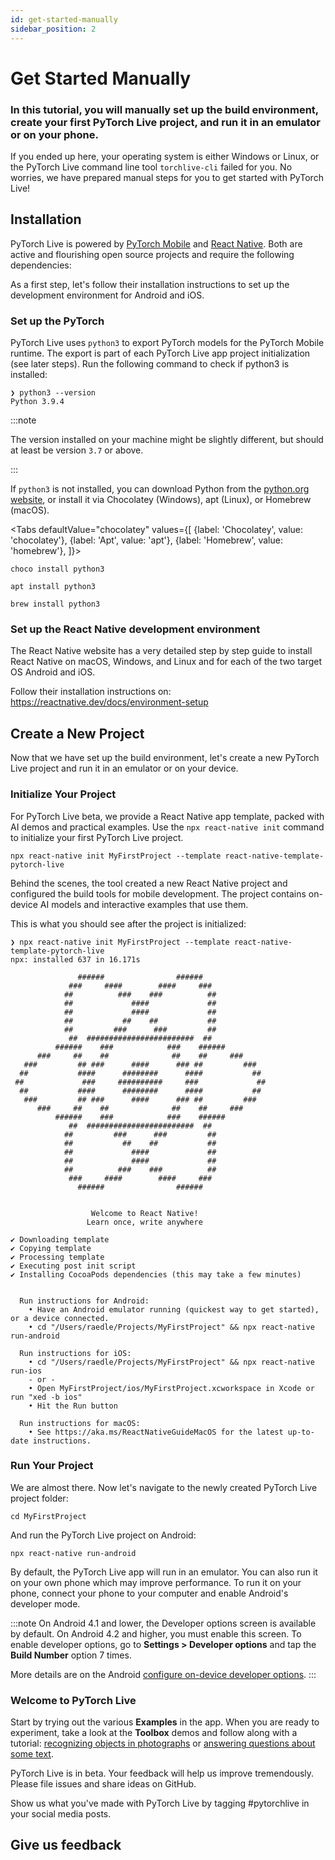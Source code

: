 ```yaml
---
id: get-started-manually
sidebar_position: 2
---
```




# Get Started Manually

<div className="tutorial-page">

### In this tutorial, you will manually set up the build environment, create your first PyTorch Live project, and run it in an emulator or on your phone.

If you ended up here, your operating system is either Windows or Linux, or the PyTorch Live command line tool `torchlive-cli` failed for you. No worries, we have prepared manual steps for you to get started with PyTorch Live!

<FbInternalOnly>

<WhereToRun />

</FbInternalOnly>

## Installation

PyTorch Live is powered by [PyTorch Mobile](https://pytorch.org/mobile) and [React Native](https://reactnative.dev/). Both are active and flourishing open source projects and require the following dependencies:

<DevelopmentDependencies />

As a first step, let's follow their installation instructions to set up the development environment for Android and iOS.

### Set up the PyTorch

PyTorch Live uses `python3` to export PyTorch models for the PyTorch Mobile runtime. The export is part of each PyTorch Live app project initialization (see later steps). Run the following command to check if python3 is installed:


```shell
❯ python3 --version
Python 3.9.4
```

:::note

The version installed on your machine might be slightly different, but should at least be version `3.7` or above.

:::


If `python3` is not installed, you can download Python from the [python.org website](https://python.org), or install it via Chocolatey (Windows), apt (Linux), or Homebrew (macOS).

<Tabs
  defaultValue="chocolatey"
  values={[
    {label: 'Chocolatey', value: 'chocolatey'},
    {label: 'Apt', value: 'apt'},
    {label: 'Homebrew', value: 'homebrew'},
  ]}>
  <TabItem value="chocolatey">

  ```shell
  choco install python3
  ```

  </TabItem>
  <TabItem value="apt">

  ```shell
  apt install python3
  ```

  </TabItem>
  <TabItem value="homebrew">

  ```shell
  brew install python3
  ```

  </TabItem>
</Tabs>

### Set up the React Native development environment

The React Native website has a very detailed step by step guide to install React Native on macOS, Windows, and Linux and for each of the two target OS Android and iOS.

Follow their installation instructions on: https://reactnative.dev/docs/environment-setup

## Create a New Project

Now that we have set up the build environment, let's create a new PyTorch Live project and run it in an emulator or on your device.

### Initialize Your Project

For PyTorch Live beta, we provide a React Native app template, packed with AI demos and practical examples. Use the `npx react-native init` command to initialize your first PyTorch Live project.

```shell
npx react-native init MyFirstProject --template react-native-template-pytorch-live
```

Behind the scenes, the tool created a new React Native project and configured the build tools for mobile development. The project contains on-device AI models and interactive examples that use them.

This is what you should see after the project is initialized:

```shell title="Expected output"
❯ npx react-native init MyFirstProject --template react-native-template-pytorch-live
npx: installed 637 in 16.171s

               ######                ######
             ###     ####        ####     ###
            ##          ###    ###          ##
            ##             ####             ##
            ##             ####             ##
            ##           ##    ##           ##
            ##         ###      ###         ##
             ##  ########################  ##
          ######    ###            ###    ######
      ###     ##    ##              ##    ##     ###
   ###         ## ###      ####      ### ##         ###
  ##           ####      ########      ####           ##
 ##             ###     ##########     ###             ##
  ##           ####      ########      ####           ##
   ###         ## ###      ####      ### ##         ###
      ###     ##    ##              ##    ##     ###
          ######    ###            ###    ######
             ##  ########################  ##
            ##         ###      ###         ##
            ##           ##    ##           ##
            ##             ####             ##
            ##             ####             ##
            ##          ###    ###          ##
             ###     ####        ####     ###
               ######                ######


                  Welcome to React Native!
                 Learn once, write anywhere

✔ Downloading template
✔ Copying template
✔ Processing template
✔ Executing post init script
✔ Installing CocoaPods dependencies (this may take a few minutes)


  Run instructions for Android:
    • Have an Android emulator running (quickest way to get started), or a device connected.
    • cd "/Users/raedle/Projects/MyFirstProject" && npx react-native run-android

  Run instructions for iOS:
    • cd "/Users/raedle/Projects/MyFirstProject" && npx react-native run-ios
    - or -
    • Open MyFirstProject/ios/MyFirstProject.xcworkspace in Xcode or run "xed -b ios"
    • Hit the Run button

  Run instructions for macOS:
    • See https://aka.ms/ReactNativeGuideMacOS for the latest up-to-date instructions.
```

### Run Your Project

We are almost there. Now let's navigate to the newly created PyTorch Live project folder:

```shell
cd MyFirstProject
```

And run the PyTorch Live project on Android:

```shell
npx react-native run-android
```

By default, the PyTorch Live app will run in an emulator. You can also run it on your own phone which may improve performance. To run it on your phone, connect your phone to your computer and enable Android's developer mode.

:::note
On Android 4.1 and lower, the Developer options screen is available by default. On Android 4.2 and higher, you must enable this screen. To enable developer options, go to **Settings > Developer options** and tap the **Build Number** option 7 times.

More details are on the Android [configure on-device developer options](https://developer.android.com/studio/debug/dev-options).
:::


### Welcome to PyTorch Live

Start by trying out the various **Examples** in the app. When you are ready to experiment, take a look at the **Toolbox** demos and follow along with a tutorial: [recognizing objects in photographs](image-classification) or [answering questions about some text](question-answering).

<DocVideo asset="demo" />

PyTorch Live is in beta. Your feedback will help us improve tremendously. Please file issues and share ideas on GitHub.

Show us what you've made with PyTorch Live by tagging #pytorchlive in your social media posts.

## Give us feedback

<SurveyLinkButton docTitle="Get Started Manually" />

</div>
